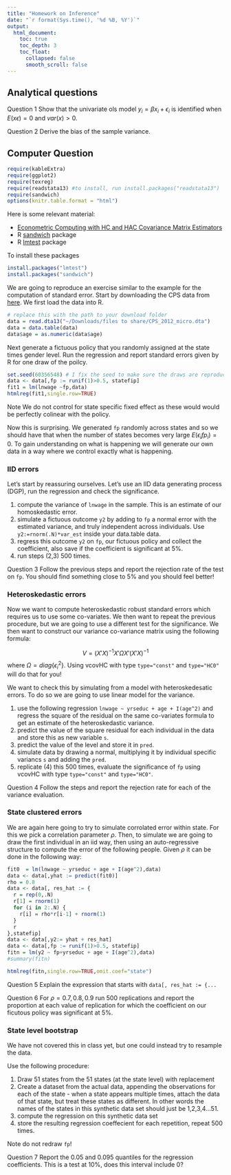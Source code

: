 ```yaml
---
title: "Homework on Inference"
date: "`r format(Sys.time(), '%d %B, %Y')`"
output:
  html_document:
    toc: true
    toc_depth: 3
    toc_float:
      collapsed: false
      smooth_scroll: false
---
```


## Analytical questions

<span class="label label-success">Question 1</span> Show that the univariate ols model $y_i = \beta x_i + \epsilon_i$ is identified when $E(x\epsilon)=0$ and $var(x)>0$.

<span class="label label-success">Question 2</span> Derive the bias of the sample variance.

## Computer Question 


```r
require(kableExtra)
require(ggplot2)
require(texreg)
require(readstata13) #to install, run install.packages("readstata13")
require(sandwich)
options(knitr.table.format = "html") 
```



Here is some relevant material:

 - [Econometric Computing with HC and HAC Covariance Matrix Estimators](https://cran.r-project.org/web/packages/sandwich/vignettes/sandwich.pdf)
 - R [sandwich](https://cran.r-project.org/web/packages/sandwich/index.html) package
 - R [lmtest](https://cran.r-project.org/web/packages/lmtest/index.html) package

To install these packages

```r
install.packages("lmtest")
install.packages("sandwich")
```

We are going to reproduce an exercise similar to the example for the computation of standard error.  Start by downloading the CPS data from [here](http://cameron.econ.ucdavis.edu/research/cameron_miller_JHR_files%20to%20share.zip).  We first load the data into R.

```r
# replace this with the path to your download folder
data = read.dta13("~/Downloads/files to share/CPS_2012_micro.dta") 
data = data.table(data)
data$age = as.numeric(data$age)
```

Next generate a fictuous policy that you randomly assigned at the state times gender level. Run the regression and report standard errors given by R for one draw of the poilcy.

```r
set.seed(60356548) # I fix the seed to make sure the draws are reproducible
data <- data[,fp := runif(1)>0.5, statefip]
fit1 = lm(lnwage ~fp,data)
htmlreg(fit1,single.row=TRUE)
```

<span class="label label-info">Note</span> We do not control for state specific fixed effect as these would would be perfectly colinear with the policy.



Now this is surprising. We generated `fp` randomly across states and so we should have that when the number of states becomes very large $E(\epsilon_i fp_i)=0$. To gain understanding on what is happening we will generate our own data in a way where we control exactly what is happening.

### IID errors

Let's start by reassuring ourselves. Let's use an IID data generating process (DGP), run the regression and check the significance.

 1. compute the variance of `lnwage` in the sample. This is an estimate of our homoskedastic error.
 2. simulate a fictuous outcome `y2` by adding to `fp` a normal error with the estimated variance, and truly independent across individuals. Use `y2:=rnorm(.N)*var_est` inside your data.table data.
 3. regress this outcome `y2` on `fp`, our fictuous policy and collect the coefficient, also save if the coefficient is significant at 5%.
 4. run steps (2,3) 500 times.
 
<span class="label label-success">Question 3</span> Follow the previous steps and report the rejection rate of the test on `fp`. You should find something close to 5% and you should feel better!

<!--
<span class="label label-success">Question 4</span> construct the variance covariance matrix by hand. To do this we extract the matrix of regressors, and in this case we assume homoskedasticity.

```r
XX  = model.matrix(fit1)  # extract design matrix
eps = residuals(fit1)     # extract residuals
VV  = ...  # << compute the Variance matrix of the parameters, 
VV[colnames(XX)=="fpTRUE"]      # << extract the coeff for fp
```

The result should very similar to using `vcovHC` from the sandwish package with the option `type="const"`. -->

### Heteroskedastic errors

Now we want to compute heteroskedastic robust standard errors which requires us to use some co-variates. We then want to repeat the previous procedure, but we are going to use a different test for the significance. We then want to construct our variance co-variance matrix using the following formula:

$$ V =(X'X)^{-1} X' \Omega X' (X'X)^{-1} $$
where $\Omega = diag \{ \epsilon_i^2 \}$. Using vcovHC with type `type="const"` and `type="HC0"` will do that for you!

<!-- <span class="label label-success">Question 5</span> Construct the heteroskedsastic variance matrix. Then report the standard error on `fp`. Compare this value to the value returned using `vcovHC` with `type="HC0"`.-->

We want to check this by simulating from a model with heteroskedesatic errors. To do so we are going to use linear model for the variance.

 1. use the following regression `lnwage ~ yrseduc + age + I(age^2)` and regress the square of the residual on the same co-variates formula to get an estimate of the heteroskedastic variance.
 2. predict the value of the square residual for each individual in the data and store this as  new variable `s`.
 3. predict the value of the level and store it in `pred`.
 4. simulate data by drawing a normal, multiplying it by individual specific variancs `s` and adding the `pred`.
 5. replicate (4) this 500 times, evaluate the significance of `fp` using vcovHC with type `type="const"` and `type="HC0"`.

<span class="label label-success">Question 4</span> Follow the steps and report the rejection rate for each of the variance evaluation.
  
### State clustered errors

We are again here going to try to simulate corrolated error within state. For this we pick a correlation parameter $\rho$. Then, to simulate we are going to draw the first individual in an iid way, then using an auto-regressive structure to compute the error of the following people. Given $\rho$ it can be done in the following way:

```r
fit0  = lm(lnwage ~ yrseduc + age + I(age^2),data)
data <- data[,yhat := predict(fit0)]
rho = 0.8
data <- data[, res_hat := {
  r = rep(0,.N)
  r[1] = rnorm(1)
  for (i in 2:.N) {
    r[i] = rho*r[i-1] + rnorm(1)
  }
  r
},statefip]
data <- data[,y2:= yhat + res_hat]
data <- data[,fp := runif(1)>0.5, statefip]
fitn = lm(y2 ~ fp+yrseduc + age + I(age^2),data)
#summary(fitn)

htmlreg(fitn,single.row=TRUE,omit.coef="state")
```

<span class="label label-success">Question 5</span> Explain the expression that starts with `data[, res_hat := {...`

<span class="label label-success">Question 6</span> For $\rho=0.7,0.8,0.9$ run 500 replications and report the proportion at each value of replication for which the coefficient on our ficutous policy was significant at 5%.

### State level bootstrap

We have not covered this in class yet, but one could instead try to resample the data.

Use the following procedure:

  1. Draw 51 states from the 51 states (at the state level) with replacement
  2. Create a dataset from the actual data, appending the observations for each of the state 
    - when a state appears multiple times, attach the data of that state, but treat these states as different. In other words the names of the states in this synthetic data set should just be 1,2,3,4...51.
  3. compute the regression on this synthetic data set
  4. store the resulting regression coeffecient for each repetition, repeat 500 times.
  
<span class="label label-info">Note</span> do not redraw `fp`!
  
<span class="label label-success">Question 7</span> Report the 0.05 and 0.095 quantiles for the regression coefficients. This is a test at 10%, does this interval include 0? 




